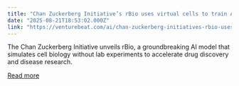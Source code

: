 ```yaml
---
title: "Chan Zuckerberg Initiative’s rBio uses virtual cells to train AI, bypassing lab work"
date: "2025-08-21T18:53:02.000Z"
link: "https://venturebeat.com/ai/chan-zuckerberg-initiatives-rbio-uses-virtual-cells-to-train-ai-bypassing-lab-work/"
---
```


The Chan Zuckerberg Initiative unveils rBio, a groundbreaking AI model that simulates cell biology without lab experiments to accelerate drug discovery and disease research.

[Read more](https://venturebeat.com/ai/chan-zuckerberg-initiatives-rbio-uses-virtual-cells-to-train-ai-bypassing-lab-work/)
